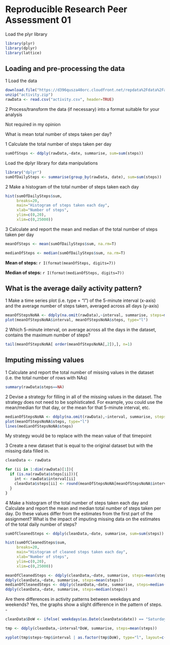 Reproducible Research Peer Assessment 01
========================================================

Load the plyr library

```r
library(plyr)
library(dplyr)
library(lattice)
```


Loading and pre-processing the data
-

1 Load the data

```r
download.file("https://d396qusza40orc.cloudfront.net/repdata%2Fdata%2Factivity.zip", "activity.zip", mode="wb")
unzip("activity.zip")
rawData <- read.csv("activity.csv", header=TRUE)
```

2 Process/transform the data (if necessary) into a format suitable for your analysis

Not required in my opinion



What is mean total number of steps taken per day?


1 Calculate the total number of steps taken per day

```r
sumOfSteps <- ddply(rawData,~date, summarise, sum=sum(steps))
```
Load the dplyr library for data manipulations

```r
library("dplyr")
sumOfDailySteps <- summarise(group_by(rawData, date), sum=sum(steps))
```


2 Make a histogram of the total number of steps taken each day

```r
hist(sumOfDailySteps$sum, 
     breaks=20,
     main="Histogram of steps taken each day",
     xlab="Number of steps",
     ylim=c(0,20), 
     xlim=c(0,25000))
```

3 Calculate and report the mean and median of the total number of steps taken per day


```r
meanOfSteps <- mean(sumOfDailySteps$sum, na.rm=T)

medianOfSteps <- median(sumOfDailySteps$sum, na.rm=T)
```

**Mean of steps:** `r I(format(meanOfSteps, digits=7))`

**Median of steps:** `r I(format(medianOfSteps, digits=7))`


What is the average daily activity pattern?
-

1 Make a time series plot (i.e. type = "l") of the 5-minute interval (x-axis) and the average number of steps taken, averaged across all days (y-axis)


```r
meanOfStepsNoNA <- ddply(na.omit(rawData),~interval, summarise, steps=mean(steps))
plot(meanOfStepsNoNA$interval, meanOfStepsNoNA$steps, type="l")
```

2 Which 5-minute interval, on average across all the days in the dataset, contains the maximum number of steps?

```r
tail(meanOfStepsNoNA[ order(meanOfStepsNoNA[,2]),], n=1)
```

Imputing missing values
-

1 Calculate and report the total number of missing values in the dataset (i.e. the total number of rows with NAs)

```r
summary(rawData$steps==NA)
```

2 Devise a strategy for filling in all of the missing values in the dataset. The strategy does not need to be sophisticated. For example, you could use the mean/median for that day, or the mean for that 5-minute interval, etc.

```r
medianOfStepsNoNA <- ddply(na.omit(rawData),~interval, summarise, steps=median(steps))
plot(meanOfStepsNoNA$steps, type="l")
lines(medianOfStepsNoNA$steps)
```

My strategy would be to replace with the mean value of that timepoint

3 Create a new dataset that is equal to the original dataset but with the missing data filled in.

```r
cleanData <- rawData

for (ii in 1:dim(rawData)[1]){ 
  if (is.na(rawData$steps[ii])){
    int <- rawData$interval[ii]
    cleanData$steps[ii] <- round(meanOfStepsNoNA[meanOfStepsNoNA$interval==int,]$steps)
  }
}
```

4 Make a histogram of the total number of steps taken each day and Calculate and report the mean and median total number of steps taken per day. Do these values differ from  the estimates from the first part of the assignment? What is the impact of imputing missing data on the estimates of the total daily number of steps?

```r
sumOfCleanedSteps <- ddply(cleanData,~date, summarise, sum=sum(steps))

hist(sumOfCleanedSteps$sum, 
     breaks=20, 
     main="Histogram of cleaned steps taken each day",
     xlab="Number of steps",
     ylim=c(0,20), 
     xlim=c(0,25000))

meanOfCleanedSteps <- ddply(cleanData,~date, summarise, steps=mean(steps))
ddply(cleanData,~date, summarise, steps=mean(steps))
medianOfCleanedSteps <- ddply(cleanData,~date, summarise, steps=median(steps))
ddply(cleanData,~date, summarise, steps=median(steps))
```

Are there differences in activity patterns between weekdays and weekends?
Yes, the graphs show a slight difference in the pattern of steps.
-

```r
cleanData$DoW <- ifelse( weekdays(as.Date(cleanData$date)) == "Saturday"| weekdays(as.Date(cleanData$date)) =="Sunday" , "weekend" , "weekday" )

tmp <- ddply(cleanData,~interval*DoW, summarise, steps=mean(steps))

xyplot(tmp$steps~tmp$interval | as.factor(tmp$DoW), type="l", layout=c(1,2))
```



